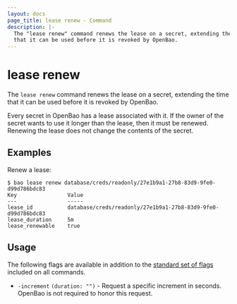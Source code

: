 ```yaml
---
layout: docs
page_title: lease renew - Command
description: |-
  The "lease renew" command renews the lease on a secret, extending the time
  that it can be used before it is revoked by OpenBao.
---
```


# lease renew

The `lease renew` command renews the lease on a secret, extending the time that
it can be used before it is revoked by OpenBao.

Every secret in OpenBao has a lease associated with it. If the owner of the secret
wants to use it longer than the lease, then it must be renewed. Renewing the
lease does not change the contents of the secret.

## Examples

Renew a lease:

```shell-session
$ bao lease renew database/creds/readonly/27e1b9a1-27b8-83d9-9fe0-d99d786bdc83
Key                Value
---                -----
lease_id           database/creds/readonly/27e1b9a1-27b8-83d9-9fe0-d99d786bdc83
lease_duration     5m
lease_renewable    true
```

## Usage

The following flags are available in addition to the [standard set of
flags](/vault/docs/commands) included on all commands.

- `-increment` `(duration: "")` - Request a specific increment in seconds. OpenBao
  is not required to honor this request.
